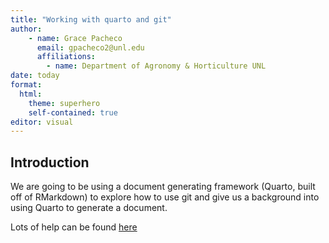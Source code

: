 ```yaml
---
title: "Working with quarto and git"
author: 
    - name: Grace Pacheco
      email: gpacheco2@unl.edu
      affiliations:
        - name: Department of Agronomy & Horticulture UNL
date: today
format:
  html:
    theme: superhero
    self-contained: true
editor: visual
---
```


## Introduction
We are going to be using a document generating framework (Quarto, built off of RMarkdown) to explore how to use git and give us a background into using Quarto to generate a document.  

Lots of help can be found [here](https://quarto.org/docs/guide/)

